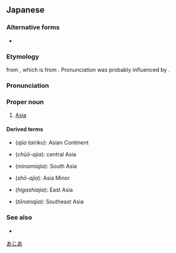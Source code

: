 ==Japanese==
{{wikipedia|lang=ja}}

===Alternative forms===
* {{l/ja|亜細亜}}

===Etymology===
from {{bor|ja|zh|亞細亞}}, which is from {{bor|ja|la|Asia}}. Pronunciation was probably influenced by {{bor|ja|nl|Azië}}.

===Pronunciation===
{{ja-pron|acc=a}}

===Proper noun===
{{ja-pos|proper|sort=あじあ}}

# [[Asia]]

====Derived terms====
{{der-top}}
* {{l|ja|アジア大陸}} (''ajia tairiku''): Asian Continent
* {{l|ja|中央アジア}} (''chūō-ajia''): central Asia
* {{l|ja|南アジア}} (''minamiajia''): South Asia
{{der-mid}}
* {{l|ja|小アジア}} (''shō-ajia''): Asia Minor
* {{l|ja|東アジア}} (''higashiajia''): East Asia
* {{l|ja|東南アジア}} (''tōnanajia''): Southeast Asia
{{der-bottom}}

===See also===
* {{ja-r|東洋|とうよう}}

{{topics|ja|Asia|Continents|sort=あじあ}}

[[Category:Japanese palindromes|あじあ]]